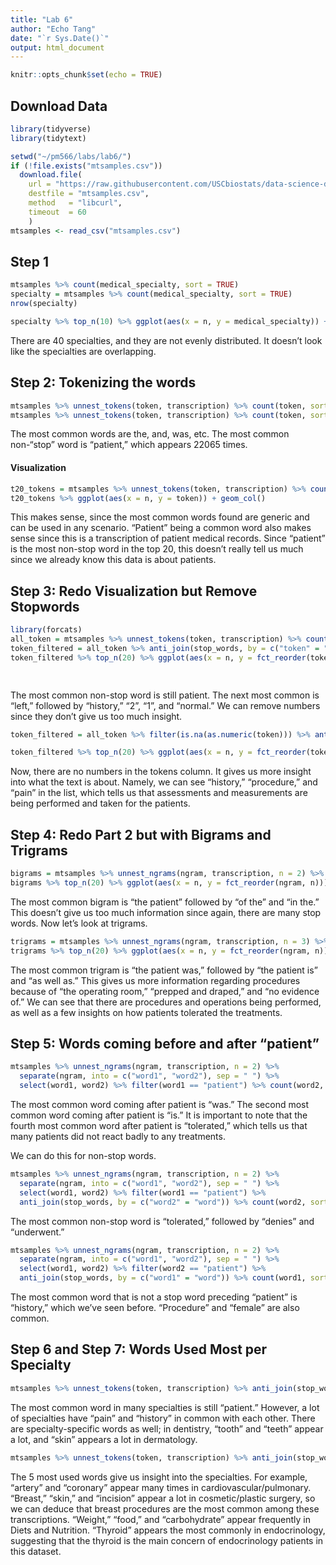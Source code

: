 ```yaml
---
title: "Lab 6"
author: "Echo Tang"
date: "`r Sys.Date()`"
output: html_document
---
```


```r
knitr::opts_chunk$set(echo = TRUE)
```

## Download Data
```r
library(tidyverse)
library(tidytext)

setwd("~/pm566/labs/lab6/")
if (!file.exists("mtsamples.csv"))
  download.file(
    url = "https://raw.githubusercontent.com/USCbiostats/data-science-data/master/00_mtsamples/mtsamples.csv",
    destfile = "mtsamples.csv",
    method   = "libcurl",
    timeout  = 60
    )
mtsamples <- read_csv("mtsamples.csv")

```

## Step 1
```r
mtsamples %>% count(medical_specialty, sort = TRUE)
specialty = mtsamples %>% count(medical_specialty, sort = TRUE)
nrow(specialty)

specialty %>% top_n(10) %>% ggplot(aes(x = n, y = medical_specialty)) + geom_col()

```

There are 40 specialties, and they are not evenly distributed. It doesn't look like the specialties are overlapping.


## Step 2: Tokenizing the words
```r
mtsamples %>% unnest_tokens(token, transcription) %>% count(token, sort=T) 
mtsamples %>% unnest_tokens(token, transcription) %>% count(token, sort=T) %>% top_n(20)

```

The most common words are the, and, was, etc. The most common non-"stop" word is "patient," which appears 22065 times.  

#### Visualization
```r
t20_tokens = mtsamples %>% unnest_tokens(token, transcription) %>% count(token, sort=T) %>% top_n(20)
t20_tokens %>% ggplot(aes(x = n, y = token)) + geom_col()

```
This makes sense, since the most common words found are generic and can be used in any scenario. "Patient" being a common word also makes sense since this is a transcription of patient medical records. Since "patient" is the most non-stop word in the top 20, this doesn't really tell us much since we already know this data is about patients.

## Step 3: Redo Visualization but Remove Stopwords
```r
library(forcats)
all_token = mtsamples %>% unnest_tokens(token, transcription) %>% count(token, sort=T)
token_filtered = all_token %>% anti_join(stop_words, by = c("token" = "word"))
token_filtered %>% top_n(20) %>% ggplot(aes(x = n, y = fct_reorder(token, n))) + geom_col()

  
```
The most common non-stop word is still patient. The next most common is "left," followed by "history," "2", "1", and "normal." We can remove numbers since they don't give us too much insight.

```r
token_filtered = all_token %>% filter(is.na(as.numeric(token))) %>% anti_join(stop_words, by = c("token" = "word"))

token_filtered %>% top_n(20) %>% ggplot(aes(x = n, y = fct_reorder(token, n))) + geom_col()

```

Now, there are no numbers in the tokens column. It gives us more insight into what the text is about. Namely, we can see "history," "procedure," and "pain" in the list, which tells us that assessments and measurements are being performed and taken for the patients.

## Step 4: Redo Part 2 but with Bigrams and Trigrams
```r
bigrams = mtsamples %>% unnest_ngrams(ngram, transcription, n = 2) %>% count(ngram, sort=T)
bigrams %>% top_n(20) %>% ggplot(aes(x = n, y = fct_reorder(ngram, n))) + geom_col()


```
The most common bigram is "the patient" followed by "of the" and "in the." This doesn't give us too much information since again, there are many stop words. Now let's look at trigrams.

```r
trigrams = mtsamples %>% unnest_ngrams(ngram, transcription, n = 3) %>% count(ngram, sort=T)
trigrams %>% top_n(20) %>% ggplot(aes(x = n, y = fct_reorder(ngram, n))) + geom_col()

```
The most common trigram is "the patient was," followed by "the patient is" and "as well as." This gives us more information regarding procedures because of "the operating room," "prepped and draped," and "no evidence of." We can see that there are procedures and operations being performed, as well as a few insights on how patients tolerated the treatments. 

## Step 5: Words coming before and after "patient"
```r
mtsamples %>% unnest_ngrams(ngram, transcription, n = 2) %>%
  separate(ngram, into = c("word1", "word2"), sep = " ") %>%
  select(word1, word2) %>% filter(word1 == "patient") %>% count(word2, sort = T)
```

The most common word coming after patient is "was." The second most common word coming after patient is "is." It is important to note that the fourth most common word after patient is "tolerated," which tells us that many patients did not react badly to any treatments.

We can do this for non-stop words.
```r
mtsamples %>% unnest_ngrams(ngram, transcription, n = 2) %>%
  separate(ngram, into = c("word1", "word2"), sep = " ") %>%
  select(word1, word2) %>% filter(word1 == "patient") %>% 
  anti_join(stop_words, by = c("word2" = "word")) %>% count(word2, sort = T)
```
The most common non-stop word is "tolerated," followed by "denies" and "underwent." 


```r

mtsamples %>% unnest_ngrams(ngram, transcription, n = 2) %>%
  separate(ngram, into = c("word1", "word2"), sep = " ") %>%
  select(word1, word2) %>% filter(word2 == "patient") %>% 
  anti_join(stop_words, by = c("word1" = "word")) %>% count(word1, sort = T)

```

The most common word that is not a stop word preceding "patient" is "history," which we've seen before. "Procedure" and "female" are also common.

## Step 6 and Step 7: Words Used Most per Specialty
```r
mtsamples %>% unnest_tokens(token, transcription) %>% anti_join(stop_words, by = c("token" = "word")) %>% filter(is.na(as.numeric(token))) %>% group_by(medical_specialty) %>% count(token, sort = T) %>% slice(1:10)

```

The most common word in many specialties is still "patient." However, a lot of specialties have "pain" and "history" in common with each other. There are specialty-specific words as well; in dentistry, "tooth" and "teeth" appear a lot, and "skin" appears a lot in dermatology. 

```r
mtsamples %>% unnest_tokens(token, transcription) %>% anti_join(stop_words, by = c("token" = "word")) %>% filter(is.na(as.numeric(token))) %>% group_by(medical_specialty) %>% count(token, sort = T) %>% slice(1:5)
```

The 5 most used words give us insight into the specialties. For example, "artery" and "coronary" appear many times in cardiovascular/pulmonary. "Breast," "skin," and "incision" appear a lot in cosmetic/plastic surgery, so we can deduce that breast procedures are the most common among these transcriptions. "Weight," "food," and "carbohydrate" appear frequently in Diets and Nutrition. "Thyroid" appears the most commonly in endocrinology, suggesting that the thyroid is the main concern of endocrinology patients in this dataset. 
